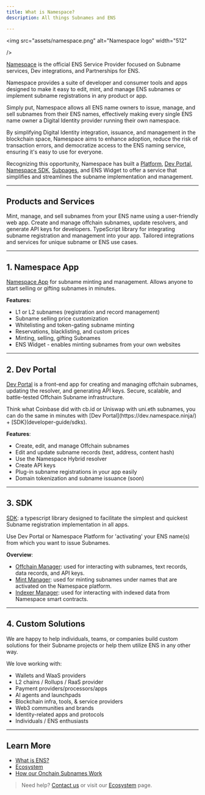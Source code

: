 ```yaml
---
title: What is Namespace?
description: All things Subnames and ENS

---
```


<img
  src="assets/namespace.png"
  alt="Namespace logo"
  width="512"

/>

[Namespace](https://namespace.ninja/) is the official ENS Service Provider focused on Subname services, Dev integrations, and Partnerships for ENS.

Namespace provides a suite of developer and consumer tools and apps designed to make it easy to edit, mint, and manage ENS subnames or implement subname registrations in any product or app.

Simply put, Namespace allows all ENS name owners to issue, manage, and sell subnames from their ENS names, effectively making every single ENS name owner a Digital Identity provider running their own namespace.

By simplifying Digital Identity integration, issuance, and management in the blockchain space, Namespace aims to enhance adoption, reduce the risk of transaction errors, and democratize access to the ENS naming service, ensuring it's easy to use for everyone.

Recognizing this opportunity, Namespace has built a [Platform](https://app.namespace.ninja/), [Dev Portal](https://dev.namespace.ninja/), [Namespace SDK](developer-guide/sdks), [Subpages](https://github.com/thenamespace/subpages), and ENS Widget to offer a service that simplifies and streamlines the subname implementation and management.

---

## Products and Services

<CardGroup>
  <Card
    title="Namespace App"
    icon="desktop"
    href="/user-guide/app"
    aria-label="Namespace App"
  >
    Mint, manage, and sell subnames from your ENS name using a user-friendly web app.
  </Card>
  <Card
    title="Dev Portal"
    icon="terminal"
    href="/user-guide/dev-app"
    aria-label="Dev Portal"
  >
    Create and manage offchain subnames, update resolvers, and generate API keys for developers.
  </Card>
  <Card
    title="SDK"
    icon="code"
    href="/developer-guide/sdks/introduction"
    aria-label="SDK"
  >
    TypeScript library for integrating subname registration and management into your app.
  </Card>
  <Card
    title="Custom Solutions"
    icon="puzzle"
    href="/overview/ecosystem"
    aria-label="Custom Solutions"
  >
    Tailored integrations and services for unique subname or ENS use cases.
  </Card>
</CardGroup>

---

## 1. Namespace App

[Namespace App](https://app.namespace.ninja/) for subname minting and management. Allows anyone to start selling or gifting subnames in minutes.

**Features:**

- L1 or L2 subnames (registration and record management)
- Subname selling price customization
- Whitelisting and token-gating subname minting
- Reservations, blacklisting, and custom prices
- Minting, selling, gifting Subnames
- ENS Widget - enables minting subnames from your own websites

---

## 2. Dev Portal

[Dev Portal](https://dev.namespace.ninja/) is a front-end app for creating and managing offchain subnames, updating the resolver, and generating API keys. Secure, scalable, and battle-tested Offchain Subname infrastructure.

<Callout intent="info">
  Think what Coinbase did with cb.id or Uniswap with uni.eth subnames, you can
  do the same in minutes with [Dev Portal](https://dev.namespace.ninja/) +
  [SDK](developer-guide/sdks).
</Callout>

**Features**:

- Create, edit, and manage Offchain subnames
- Edit and update subname records (text, address, content hash)
- Use the Namespace Hybrid resolver
- Create API keys
- Plug-in subname registrations in your app easily
- Domain tokenization and subname issuance (soon)

---

## 3. SDK

[SDK](developer-guide/sdks): a typescript library designed to facilitate the simplest and quickest Subname registration implementation in all apps.

<Callout intent="info">
  Use Dev Portal or Namespace Platform for 'activating' your ENS name(s) from
  which you want to issue Subnames.
</Callout>

**Overview**:

- [Offchain Manager](developer-guide/sdks/offchain-sdk): used for interacting with subnames, text records, data records, and API keys.
- [Mint Manager](developer-guide/sdks/mint-sdk): used for minting subnames under names that are activated on the Namespace platform.
- [Indexer Manager](developer-guide/sdks/indexer-sdk): used for interacting with indexed data from Namespace smart contracts.

---

## 4. Custom Solutions

We are happy to help individuals, teams, or companies build custom solutions for their Subname projects or help them utilize ENS in any other way.

We love working with:

- Wallets and WaaS providers
- L2 chains / Rollups / RaaS provider
- Payment providers/processors/apps
- AI agents and launchpads
- Blockchain infra, tools, & service providers
- Web3 communities and brands
- Identity-related apps and protocols
- Individuals / ENS enthusiasts

---

## Learn More

- [What is ENS?](overview/what-is-ens)
- [Ecosystem](overview/ecosystem)
- [How our Onchain Subnames Work](overview/namespace-onchain-subnames)

> Need help? [Contact us](mailto:hello@namespace.ninja) or visit our [Ecosystem](overview/ecosystem) page.
